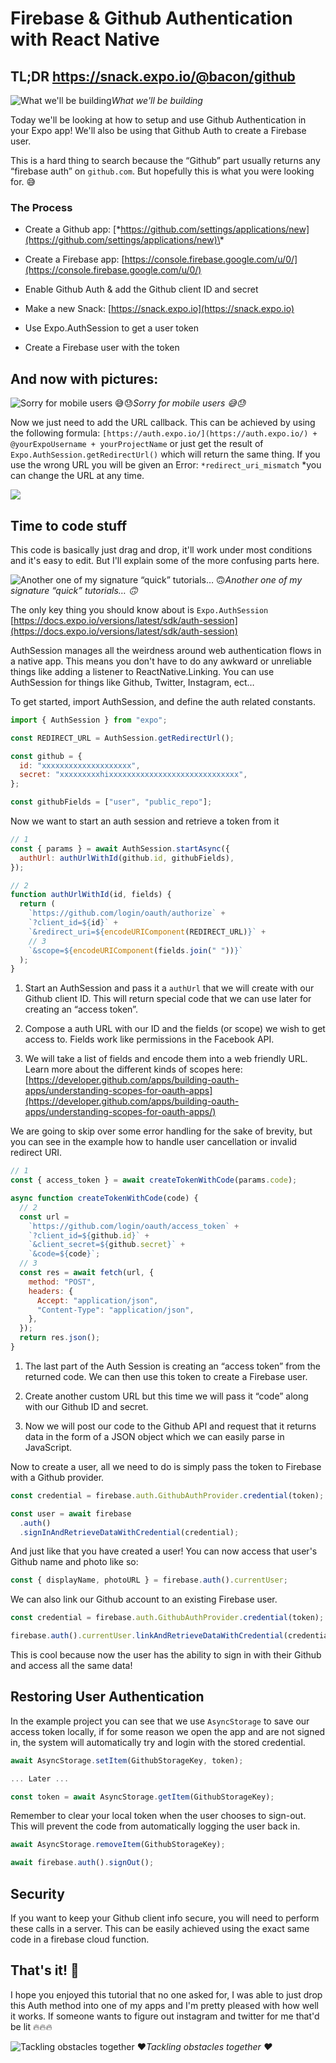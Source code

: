 # Firebase & Github Authentication with React Native


## TL;DR https://snack.expo.io/@bacon/github

![What we'll be building](./images/1vs2GWbG66aRzZi8DYA6bgg.png)_What we'll be building_

Today we'll be looking at how to setup and use Github Authentication in your Expo app! We'll also be using that Github Auth to create a Firebase user.

This is a hard thing to search because the “Github” part usually returns any “firebase auth” on `github.com`. But hopefully this is what you were looking for. 😅

<Embed url="https://snack.expo.io/embedded/@bacon/github" />

### The Process

- Create a Github app: [\*https://github.com/settings/applications/new](https://github.com/settings/applications/new)\*

- Create a Firebase app: [https://console.firebase.google.com/u/0/](https://console.firebase.google.com/u/0/)

- Enable Github Auth & add the Github client ID and secret

- Make a new Snack: [https://snack.expo.io](https://snack.expo.io)

- Use Expo.AuthSession to get a user token

- Create a Firebase user with the token

## And now with pictures:

![Sorry for mobile users 😅😓](./images/1wW8iThgpeu_7zYLCyhdx1A.png)_Sorry for mobile users 😅😓_

Now we just need to add the URL callback. This can be achieved by using the following formula: `[https://auth.expo.io/](https://auth.expo.io/) + @yourExpoUsername + yourProjectName` or just get the result of `Expo.AuthSession.getRedirectUrl()` which will return the same thing. If you use the wrong URL you will be given an Error: `*redirect_uri_mismatch` \*you can change the URL at any time.

![](./images/1GuHvY0dx2WdDu9JoFJ3MgA.png)

## Time to code stuff

This code is basically just drag and drop, it'll work under most conditions and it's easy to edit. But I'll explain some of the more confusing parts here.

![Another one of my signature “quick” tutorials… 🙃](./images/1reOODJnge_ty7zbvsKgHLw.gif)_Another one of my signature “quick” tutorials… 🙃_

The only key thing you should know about is `Expo.AuthSession` [https://docs.expo.io/versions/latest/sdk/auth-session](https://docs.expo.io/versions/latest/sdk/auth-session)

AuthSession manages all the weirdness around web authentication flows in a native app. This means you don't have to do any awkward or unreliable things like adding a listener to ReactNative.Linking. You can use AuthSession for things like Github, Twitter, Instagram, ect…

To get started, import AuthSession, and define the auth related constants.

```js
import { AuthSession } from "expo";

const REDIRECT_URL = AuthSession.getRedirectUrl();

const github = {
  id: "xxxxxxxxxxxxxxxxxxxx",
  secret: "xxxxxxxxxhixxxxxxxxxxxxxxxxxxxxxxxxxxxxx",
};

const githubFields = ["user", "public_repo"];
```

Now we want to start an auth session and retrieve a token from it

```js
// 1
const { params } = await AuthSession.startAsync({
  authUrl: authUrlWithId(github.id, githubFields),
});

// 2
function authUrlWithId(id, fields) {
  return (
    `https://github.com/login/oauth/authorize` +
    `?client_id=${id}` +
    `&redirect_uri=${encodeURIComponent(REDIRECT_URL)}` +
    // 3
    `&scope=${encodeURIComponent(fields.join(" "))}`
  );
}
```

1. Start an AuthSession and pass it a `authUrl` that we will create with our Github client ID. This will return special code that we can use later for creating an “access token”.

1. Compose a auth URL with our ID and the fields (or scope) we wish to get access to. Fields work like permissions in the Facebook API.

1. We will take a list of fields and encode them into a web friendly URL. Learn more about the different kinds of scopes here: [https://developer.github.com/apps/building-oauth-apps/understanding-scopes-for-oauth-apps](https://developer.github.com/apps/building-oauth-apps/understanding-scopes-for-oauth-apps/)

We are going to skip over some error handling for the sake of brevity, but you can see in the example how to handle user cancellation or invalid redirect URI.

```js
// 1
const { access_token } = await createTokenWithCode(params.code);

async function createTokenWithCode(code) {
  // 2
  const url =
    `https://github.com/login/oauth/access_token` +
    `?client_id=${github.id}` +
    `&client_secret=${github.secret}` +
    `&code=${code}`;
  // 3
  const res = await fetch(url, {
    method: "POST",
    headers: {
      Accept: "application/json",
      "Content-Type": "application/json",
    },
  });
  return res.json();
}
```

1. The last part of the Auth Session is creating an “access token” from the returned code. We can then use this token to create a Firebase user.

1. Create another custom URL but this time we will pass it “code” along with our Github ID and secret.

1. Now we will post our code to the Github API and request that it returns data in the form of a JSON object which we can easily parse in JavaScript.

Now to create a user, all we need to do is simply pass the token to Firebase with a Github provider.

```js
const credential = firebase.auth.GithubAuthProvider.credential(token);

const user = await firebase
  .auth()
  .signInAndRetrieveDataWithCredential(credential);
```

And just like that you have created a user! You can now access that user's Github name and photo like so:

```js
const { displayName, photoURL } = firebase.auth().currentUser;
```

We can also link our Github account to an existing Firebase user.

```js
const credential = firebase.auth.GithubAuthProvider.credential(token);

firebase.auth().currentUser.linkAndRetrieveDataWithCredential(credential);
```

This is cool because now the user has the ability to sign in with their Github and access all the same data!

## Restoring User Authentication

In the example project you can see that we use `AsyncStorage` to save our access token locally, if for some reason we open the app and are not signed in, the system will automatically try and login with the stored credential.

```js
await AsyncStorage.setItem(GithubStorageKey, token);

... Later ...

const token = await AsyncStorage.getItem(GithubStorageKey);
```

Remember to clear your local token when the user chooses to sign-out. This will prevent the code from automatically logging the user back in.

```js
await AsyncStorage.removeItem(GithubStorageKey);

await firebase.auth().signOut();
```

## Security

If you want to keep your Github client info secure, you will need to perform these calls in a server. This can be easily achieved using the exact same code in a firebase cloud function.

## That's it! 👏

I hope you enjoyed this tutorial that no one asked for, I was able to just drop this Auth method into one of my apps and I'm pretty pleased with how well it works. If someone wants to figure out instagram and twitter for me that'd be lit 🔥🔥🔥

![Tackling obstacles together ❤](./images/1nG5llMvRpgaaPTxWElWB5g.gif)_Tackling obstacles together ❤_

<Embed url="https://twitter.com/baconbrix" />

<Embed url="https://github.com/evanbacon" />

<Embed url="https://docs.expo.io/versions/latest/sdk/auth-session" />
